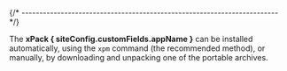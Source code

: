 


{/* ------------------------------------------------------------------------ */}

The **xPack { siteConfig.customFields.appName }** can be installed automatically, using the `xpm` command
(the recommended method), or manually, by downloading and unpacking one of the
portable archives.

<Tabs groupId="operating-systems">
  <TabItem value="windows" label="Windows" default>
    <InstallWindows isWindows="True" label="Windows"/>
  </TabItem>
  <TabItem value="macos" label="macOS">
    <InstallMacOS label="macOS"/>
  </TabItem>
  <TabItem value="linux" label="GNU/Linux">
    <InstallLinux label="GNU/Linux"/>
  </TabItem>
</Tabs>
